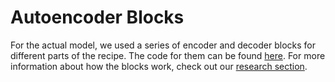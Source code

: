 # Autoencoder Blocks

For the actual model, we used a series of encoder and decoder blocks for different parts of the recipe. The code for them can be found [here](https://github.com/Kivy-Infoeducatie/Kivy-Research/tree/main/embeddings/autoencoder_embeddings). For more information about how the blocks work, check out our [research section](http://localhost:3000/docs/research/introduction).
